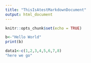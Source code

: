 ```yaml
---
title: "ThisIsAtestMarkdownDocument"
output: html_document
---
```


```r
knitr::opts_chunk$set(echo = TRUE)
```


```r
b<-"Hello World"
print(b)

data1<-c(1,2,3,4,5,6,7,8)
"here we go"
```

#